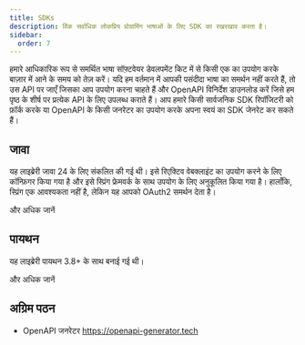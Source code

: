 ```yaml
---
title: SDKs
description: विंक सर्वाधिक लोकप्रिय प्रोग्रामिंग भाषाओं के लिए SDK का रखरखाव करता है।
sidebar:
  order: 7
---
```


हमारे आधिकारिक रूप से समर्थित भाषा सॉफ़्टवेयर डेवलपमेंट किट में से किसी एक का उपयोग करके बाज़ार में आने के समय को तेज़ करें।
यदि हम वर्तमान में आपकी पसंदीदा भाषा का समर्थन नहीं करते हैं, तो उस API पर जाएँ जिसका आप उपयोग करना चाहते हैं और OpenAPI विनिर्देश डाउनलोड करें जिसे हम पृष्ठ के शीर्ष पर प्रत्येक API के लिए उपलब्ध कराते हैं। आप हमारे किसी सार्वजनिक SDK रिपॉजिटरी को फ़ॉर्क करके या OpenAPI के किसी जनरेटर का उपयोग करके अपना स्वयं का SDK जेनरेट कर सकते हैं।

## जावा

यह लाइब्रेरी जावा 24 के लिए संकलित की गई थी। इसे रिएक्टिव वेबक्लाइंट का उपयोग करने के लिए कॉन्फ़िगर किया गया है और इसे स्प्रिंग फ्रेमवर्क के साथ उपयोग के लिए अनुकूलित किया गया है। हालाँकि, स्प्रिंग एक आवश्यकता नहीं है, लेकिन यह आपको OAuth2 समर्थन देता है।

<LinkButton href="https://github.com/wink-travel/wink-sdk-java" variant="secondary" icon="external">
  और अधिक जानें
</LinkButton>


## पायथन

यह लाइब्रेरी पायथन 3.8+ के साथ बनाई गई थी।

<LinkButton href="https://github.com/wink-travel/wink-sdk-python" variant="secondary" icon="external">
  और अधिक जानें
</LinkButton>


## अग्रिम पठन

* OpenAPI जनरेटर https://openapi-generator.tech

